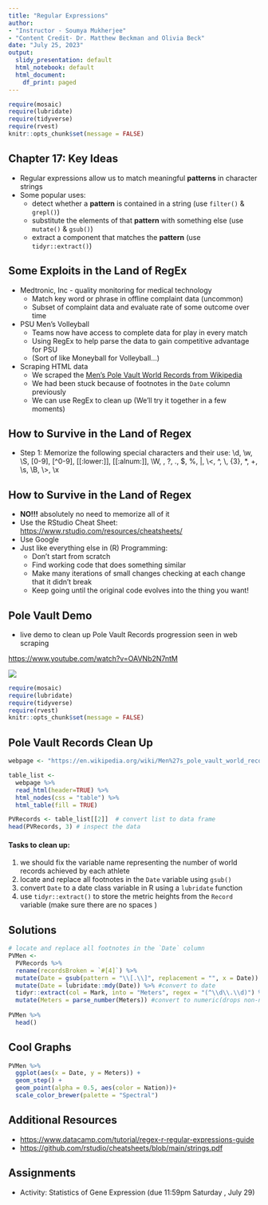 ```yaml
---
title: "Regular Expressions"
author:
- "Instructor - Soumya Mukherjee"
- "Content Credit- Dr. Matthew Beckman and Olivia Beck"
date: "July 25, 2023"
output:
  slidy_presentation: default
  html_notebook: default
  html_document:
    df_print: paged
---
```


```r
require(mosaic)
require(lubridate)
require(tidyverse)
require(rvest)
knitr::opts_chunk$set(message = FALSE)
```


## Chapter 17: Key Ideas

* Regular expressions allow us to match meaningful **patterns** in character strings
* Some popular uses:
    * detect whether a **pattern** is contained in a string (use `filter()` & `grepl()`)
    * substitute the elements of that **pattern** with something else (use `mutate()` & `gsub()`)
    * extract a component that matches the **pattern** (use `tidyr::extract()`)


## Some Exploits in the Land of RegEx 

* Medtronic, Inc - quality monitoring for medical technology
    * Match key word or phrase in offline complaint data (uncommon)
    * Subset of complaint data and evaluate rate of some outcome over time

* PSU Men's Volleyball
    * Teams now have access to complete data for play in every match
    * Using RegEx to help parse the data to gain competitive advantage for PSU
    * (Sort of like Moneyball for Volleyball...)

* Scraping HTML data
    * We scraped the [Men's Pole Vault World Records from Wikipedia](https://en.wikipedia.org/wiki/Men%27s_pole_vault_world_record_progression)
    * We had been stuck because of footnotes in the `Date` column previously
    * We can use RegEx to clean up (We'll try it together in a few moments)


## How to Survive in the Land of Regex

* Step 1: Memorize the following special characters and their use: \\d, \\w, \\S, [0-9], [^0-9], [[:lower:]], [[:alnum:]], \\W, \n, ?, ., $, %, |, \\<, ^, \\, {3}, *, +, \\s, \\B, \\>, \\x

## How to Survive in the Land of Regex

* **NO!!!** absolutely no need to memorize all of it
* Use the RStudio Cheat Sheet: <https://www.rstudio.com/resources/cheatsheets/>
* Use Google
* Just like everything else in (R) Programming:
    * Don't start from scratch
    * Find working code that does something similar
    * Make many iterations of small changes checking at each change that it didn't break
    * Keep going until the original code evolves into the thing you want!



## Pole Vault Demo

- live demo to clean up Pole Vault Records progression seen in web scraping 

<https://www.youtube.com/watch?v=OAVNb2N7ntM>

![](DuplantisWR.png)


```r
require(mosaic)
require(lubridate)
require(tidyverse)
require(rvest)
knitr::opts_chunk$set(message = FALSE)
```


## Pole Vault Records Clean Up 

```r
webpage <- "https://en.wikipedia.org/wiki/Men%27s_pole_vault_world_record_progression"

table_list <- 
  webpage %>%
  read_html(header=TRUE) %>%
  html_nodes(css = "table") %>%
  html_table(fill = TRUE)

PVRecords <- table_list[[2]]  # convert list to data frame
head(PVRecords, 3) # inspect the data

```


#### Tasks to clean up: 

1. we should fix the variable name representing the number of world records achieved by each athlete
2. locate and replace all footnotes in the `Date` variable using `gsub()`
3. convert `Date` to a date class variable in R using a `lubridate` function
4. use `tidyr::extract()` to store the metric heights from the `Record` variable (make sure there are no spaces )


## Solutions

```r

# locate and replace all footnotes in the `Date` column
PVMen <- 
  PVRecords %>%
  rename(recordsBroken = `#[4]`) %>%
  mutate(Date = gsub(pattern = "\\[.\\]", replacement = "", x = Date)) %>%
  mutate(Date = lubridate::mdy(Date)) %>% #convert to date
  tidyr::extract(col = Mark, into = "Meters", regex = "(^\\d\\.\\d)") %>%
  mutate(Meters = parse_number(Meters)) #convert to numeric(drops non-numeric characters)
  
PVMen %>% 
  head()
```




## Cool Graphs 

```r
PVMen %>%
  ggplot(aes(x = Date, y = Meters)) + 
  geom_step() + 
  geom_point(alpha = 0.5, aes(color = Nation))+
  scale_color_brewer(palette = "Spectral")

```

## Additional Resources
- <https://www.datacamp.com/tutorial/regex-r-regular-expressions-guide>
- <https://github.com/rstudio/cheatsheets/blob/main/strings.pdf>

## Assignments
- Activity: Statistics of Gene Expression (due 11:59pm Saturday , July 29)
